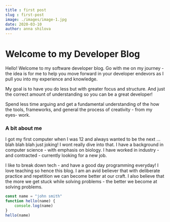 ```yaml
---
title : first post 
slug : first-post
image: ./images/image-1.jpg
date: 2020-03-10
author: anna shilova
---
```



# Welcome to my Developer Blog

Hello! Welcome to my software developer blog. Go with me on my journey - the idea is for me to help you
move forward in your developer endevors as I pull you into my experience and knowledge.

My goal is to have you do less but with greater focus and structure. And just the correct amount of 
understanding so you can be a great developer! 

Spend less time arguing and get a fundamental understanding of the how the tools, frameworks, and general
the process of creativity - from my eyes- work.


### A bit about me 

I got my first computer when I was 12 and always wanted to be the next ... blah blah blah just joking! 
I wont really dive into that. I have a background in computer science - with emphasis on biology. 
I have worked in industry - and contracted - currently looking for a new job. 

I like to break down tech - and have a good day programming everyday! I love teaching so hence this 
blog. I am an avid believer that with deliberate practice and repetition we can become better at our
craft. I also believe that the more we get stuck while solving problems - the better we become at solving
problems. 





<Likes> </Likes> 

<div class="code">

```javascript
const name = "john smith"
function hello(name) {
    console.log(name)
}
hello(name)
```
</div>
